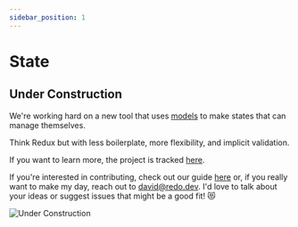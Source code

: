 ```yaml
---
sidebar_position: 1
---
```


# State

## Under Construction

We're working hard on a new tool that uses [models](/docs/model/intro) to make states that can manage themselves.

Think Redux but with less boilerplate, more flexibility, and implicit validation.

If you want to learn more, the project is tracked [here](https://github.com/re-do/re-po/projects/1).

If you're interested in contributing, check out our guide [here](https://github.com/re-do/re-po/blob/main/CONTRIBUTING.md) or, if you really want to make my day, reach out to [david@redo.dev](mailto:david@redo.dev). I'd love to talk about your ideas or suggest issues that might be a good fit! 😻

<div>
    <img
        style={{ height: 300 }}
        src="/img/construction.svg"
        alt="Under Construction"
    />
</div>
